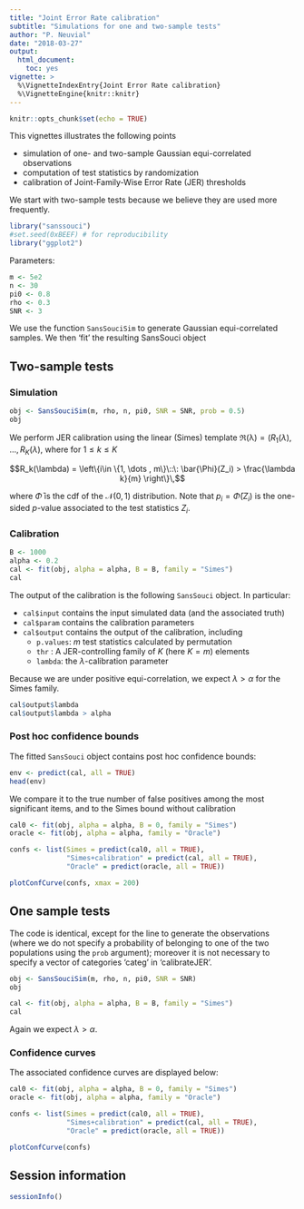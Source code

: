 ```yaml
---
title: "Joint Error Rate calibration"
subtitle: "Simulations for one and two-sample tests"
author: "P. Neuvial"
date: "2018-03-27"
output: 
  html_document: 
    toc: yes
vignette: >
  %\VignetteIndexEntry{Joint Error Rate calibration}
  %\VignetteEngine{knitr::knitr}
---
```


```r
knitr::opts_chunk$set(echo = TRUE)
```
This vignettes illustrates the following points

* simulation of one- and two-sample Gaussian equi-correlated observations
* computation of test statistics by randomization
* calibration of Joint-Family-Wise Error Rate (JER) thresholds

We start with two-sample tests because we believe they are used more frequently.

```r
library("sanssouci")
#set.seed(0xBEEF) # for reproducibility
library("ggplot2")
```

Parameters:

```r
m <- 5e2
n <- 30
pi0 <- 0.8
rho <- 0.3
SNR <- 3
```

We use the function `SansSouciSim` to generate Gaussian equi-correlated samples. We then 'fit' the resulting SansSouci object

## Two-sample tests

### Simulation

```r
obj <- SansSouciSim(m, rho, n, pi0, SNR = SNR, prob = 0.5)
obj
```

We perform JER calibration using the linear (Simes) template $\mathfrak{R(\lambda)}=(R_1(\lambda),$ $\ldots,R_K(\lambda)$, where for $1 \leq k \leq K$

$$R_k(\lambda) = \left\{i\in \{1, \dots , m\}\::\: \bar{\Phi}(Z_i) >  \frac{\lambda k}{m} \right\}\,$$

where $\bar{\Phi}$ is the cdf of the $\mathcal{N}(0,1)$ distribution. Note that $p_i = \bar{\Phi}(Z_i)$ is the one-sided $p$-value associated to the test statistics $Z_i$.

### Calibration

```r
B <- 1000
alpha <- 0.2
cal <- fit(obj, alpha = alpha, B = B, family = "Simes")
cal
```

The output of the calibration is the following `SansSouci` object. In particular:

- `cal$input` contains the input simulated data (and the associated truth)
- `cal$param` contains the calibration parameters
- `cal$output` contains the output of the calibration, including
   -  `p.values`: $m$ test statistics calculated by permutation
   - `thr` : A JER-controlling family of $K$ (here $K=m$) elements
   - `lambda`: the $\lambda$-calibration parameter

Because we are under positive equi-correlation, we expect $\lambda > \alpha$ for the Simes family. 

```r
cal$output$lambda
cal$output$lambda > alpha
```

### Post hoc confidence bounds

The fitted `SansSouci` object contains post hoc confidence bounds:

```r
env <- predict(cal, all = TRUE)
head(env)
```

We compare it to the true number of false positives among the most significant items, and to the Simes bound without calibration 

```r
cal0 <- fit(obj, alpha = alpha, B = 0, family = "Simes")
oracle <- fit(obj, alpha = alpha, family = "Oracle")

confs <- list(Simes = predict(cal0, all = TRUE),
              "Simes+calibration" = predict(cal, all = TRUE),
              "Oracle" = predict(oracle, all = TRUE))
```

```r
plotConfCurve(confs, xmax = 200)
```


## One sample tests

The code is identical, except for the line to generate the observations (where we do not specify a probability of belonging to one of the two populations using the `prob` argument); moreover it is not necessary to specify a vector of categories 'categ' in 'calibrateJER'.

```r
obj <- SansSouciSim(m, rho, n, pi0, SNR = SNR)
obj
```

```r
cal <- fit(obj, alpha = alpha, B = B, family = "Simes")
cal
```

Again we expect $\lambda > \alpha$.

### Confidence curves

The associated confidence curves are displayed below:


```r
cal0 <- fit(obj, alpha = alpha, B = 0, family = "Simes")
oracle <- fit(obj, alpha = alpha, family = "Oracle")

confs <- list(Simes = predict(cal0, all = TRUE),
              "Simes+calibration" = predict(cal, all = TRUE),
              "Oracle" = predict(oracle, all = TRUE))
```

```r
plotConfCurve(confs)
```

## Session information

```r
sessionInfo()
```

